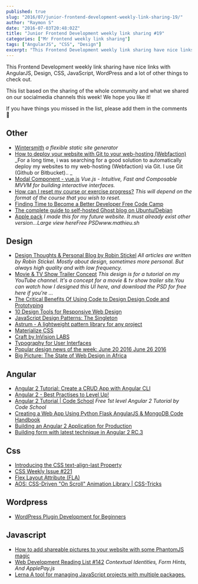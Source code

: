 ```yaml
---
published: true
slug: "2016/07/junior-frontend-development-weekly-link-sharing-19/"
author: "Raymon S"
date: "2016-07-03T20:48:02Z"
title: "Junior Frontend Development weekly link sharing #19"
categories: ["Mr Frontend weekly link sharing"]
tags: ["AngularJS", "CSS", "Design"]
excerpt: "This Frontend Development weekly link sharing have nice links with AngularJS, Design, CSS, JavaScri..."
---
```


This Frontend Development weekly link sharing have nice links with AngularJS, Design, CSS, JavaScript, WordPress and a lot of other things to check out.

This list based on the sharing of the whole community and what we shared on our socialmedia channels this week! We hope you like it!

If you have things you missed in the list, please add them in the comments 🙂

## Other

* [Wintersmith](http://wintersmith.io "Wintersmith") _a flexible static site generator_
* [How to deploy your website with Git to your web-hosting (Webfaction)](http://www.raymonschouwenaar.nl/deploy-website-git-webhosting-webfaction-github-bitbucket/ "How to deploy your website with Git to your web-hosting (Webfaction)") _For a long time, i was searching for a good solution to automatically deploy my websites to my web-hosting (Webfaction) via Git. I use Git (Github or Bitbucket).. _
* [Modal Component - vue.js](http://vuejs.org/examples/modal.html "Modal Component - vue.js") _Vue.js - Intuitive, Fast and Composable MVVM for building interactive interfaces._
* [How can I reset my course or exercise progress?](https://discuss.codecademy.com/t/how-can-i-reset-my-course-or-exercise-progress/29812 "How can I reset my course or exercise progress?") _This will depend on the format of the course that you wish to reset._
* [Finding Time to Become a Better Developer Free Code Camp](http://buff.ly/2988jXN "Finding Time to Become a Better Developer Free Code Camp")
* [The complete guide to self-hosted Ghost blog on Ubuntu/Debian](http://buff.ly/29bKdbM "The complete guide to self-hosted Ghost blog on Ubuntu/Debian")
* [Apple pack](https://dribbble.com/shots/994811-Apple-pack "Apple pack") _I made this for my future website. It must already exist other version...Large view hereFree PSDwww.mathieu.sh_

## Design

* [Design Thoughts & Personal Blog by Robin Stickel](http://robinstickel.com/blog/ "Design Thoughts & Personal Blog by Robin Stickel") _All articles are written by Robin Stickel. Mostly about design, sometimes more personal. But always high quality and with low frequency._
* [Movie & TV Show Trailer Concept](https://dribbble.com/shots/2535150-Movie-TV-Show-Trailer-Concept "Movie & TV Show Trailer Concept") _This design is for a tutorial on my YouTube channel. It's a concept for a movie & tv show trailer site.You can watch how I designed this UI here, and download the PSD for free here if you're ..._
* [The Critical Benefits Of Using Code to Design Design Code and Prototyping](http://buff.ly/29nLvV3 "The Critical Benefits Of Using Code to Design Design Code and Prototyping")
* [10 Design Tools for Responsive Web Design](http://buff.ly/29f04Jt "10 Design Tools for Responsive Web Design")
* [JavaScript Design Patterns: The Singleton](http://buff.ly/29gBWXM "JavaScript Design Patterns: The Singleton")
* [Astrum - A lightweight pattern library for any project](http://buff.ly/2957uek "Astrum - A lightweight pattern library for any project")
* [Materialize CSS](http://buff.ly/294gmCc "Documentation - Materialize")
* [Craft by InVision LABS](http://buff.ly/29nDaN4 "Craft by InVision LABS")
* [Typography for User Interfaces](http://buff.ly/29nByTu "Typography for User Interfaces")
* [Popular design news of the week: June 20 2016 June 26 2016](http://buff.ly/28Wl8kD "Popular design news of the week: June 20 2016 June 26 2016")
* [Big Picture: The State of Web Design in Africa](http://buff.ly/29ccheM "Big Picture: The State of Web Design in Africa")

## Angular

* [Angular 2 Tutorial: Create a CRUD App with Angular CLI](http://buff.ly/29h8OOQ "Angular 2 Tutorial: Create a CRUD App with Angular CLI")
* [Angular 2 - Best Practises to Level Up!](http://buff.ly/29a3gF5 "Angular 2 - Best Practises to Level Up!")
* [Angular 2 Tutorial | Code School](http://buff.ly/29eHwdg "Angular 2 Tutorial | Code School") _Free 1st level Angular 2 Tutorial by Code School_
* [Creating a Web App Using Python Flask AngularJS & MongoDB Code Handbook](http://buff.ly/298cweR "Creating a Web App Using Python Flask AngularJS & MongoDB Code Handbook")
* [Building an Angular 2 Application for Production](http://buff.ly/298ci7w "Building an Angular 2 Application for Production")
* [Building form with latest technique in Angular 2 RC.3](http://buff.ly/28UqgWW "Building form with latest technique in Angular 2 RC.3")

## Css

* [Introducing the CSS text-align-last Property](http://buff.ly/29jiERQ "Introducing the CSS text-align-last Property")
* [CSS Weekly Issue #221](http://buff.ly/2931ZlP "Issue #221")
* [Flex Layout Attribute (FLA)](http://buff.ly/28VjTRZ "Flex Layout Attribute (FLA)")
* [AOS: CSS-Driven "On Scroll" Animation Library | CSS-Tricks](http://buff.ly/29640dU "AOS: CSS-Driven ")

## Wordpress

* [WordPress Plugin Development for Beginners](http://buff.ly/293ydcZ "WordPress Plugin Development for Beginners")

## Javascript

* [How to add shareable pictures to your website with some PhantomJS magic](http://buff.ly/28XiEkH "How to add shareable pictures to your website with some PhantomJS magic")
* [Web Development Reading List #142](http://buff.ly/28XcLtW "Web Development Reading List #142: Contextual Identities Form Hints And ApplePay.js Smashing Mag") _Contextual Identities, Form Hints, And ApplePay.js_
* [Lerna A tool for managing JavaScript projects with multiple packages.](http://buff.ly/22oxneM "Lerna A tool for managing JavaScript projects with multiple packages.")